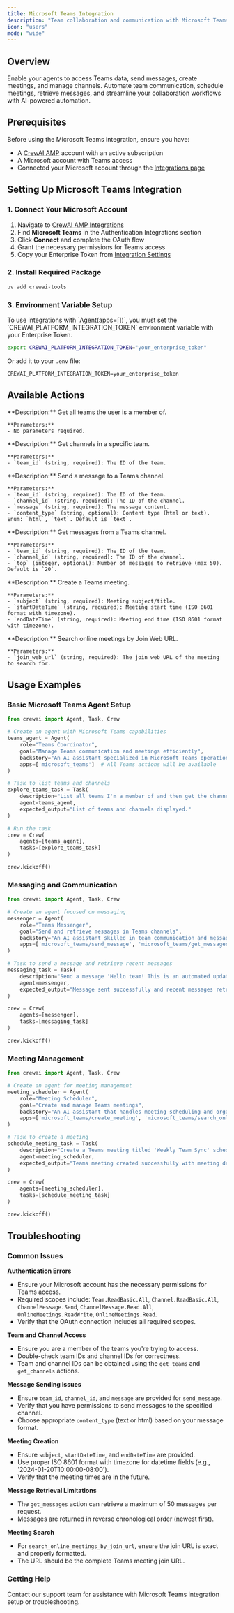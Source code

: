 ```yaml
---
title: Microsoft Teams Integration
description: "Team collaboration and communication with Microsoft Teams integration for CrewAI."
icon: "users"
mode: "wide"
---
```


## Overview

Enable your agents to access Teams data, send messages, create meetings, and manage channels. Automate team communication, schedule meetings, retrieve messages, and streamline your collaboration workflows with AI-powered automation.

## Prerequisites

Before using the Microsoft Teams integration, ensure you have:

- A [CrewAI AMP](https://app.crewai.com) account with an active subscription
- A Microsoft account with Teams access
- Connected your Microsoft account through the [Integrations page](https://app.crewai.com/crewai_plus/connectors)

## Setting Up Microsoft Teams Integration

### 1. Connect Your Microsoft Account

1. Navigate to [CrewAI AMP Integrations](https://app.crewai.com/crewai_plus/connectors)
2. Find **Microsoft Teams** in the Authentication Integrations section
3. Click **Connect** and complete the OAuth flow
4. Grant the necessary permissions for Teams access
5. Copy your Enterprise Token from [Integration Settings](https://app.crewai.com/crewai_plus/settings/integrations)

### 2. Install Required Package

```bash
uv add crewai-tools
```

### 3. Environment Variable Setup

<Note>
  To use integrations with `Agent(apps=[])`, you must set the `CREWAI_PLATFORM_INTEGRATION_TOKEN` environment variable with your Enterprise Token.
</Note>

```bash
export CREWAI_PLATFORM_INTEGRATION_TOKEN="your_enterprise_token"
```

Or add it to your `.env` file:

```
CREWAI_PLATFORM_INTEGRATION_TOKEN=your_enterprise_token
```

## Available Actions

<AccordionGroup>
  <Accordion title="microsoft_teams/get_teams">
    **Description:** Get all teams the user is a member of.

    **Parameters:**
    - No parameters required.
  </Accordion>

  <Accordion title="microsoft_teams/get_channels">
    **Description:** Get channels in a specific team.

    **Parameters:**
    - `team_id` (string, required): The ID of the team.
  </Accordion>

  <Accordion title="microsoft_teams/send_message">
    **Description:** Send a message to a Teams channel.

    **Parameters:**
    - `team_id` (string, required): The ID of the team.
    - `channel_id` (string, required): The ID of the channel.
    - `message` (string, required): The message content.
    - `content_type` (string, optional): Content type (html or text). Enum: `html`, `text`. Default is `text`.
  </Accordion>

  <Accordion title="microsoft_teams/get_messages">
    **Description:** Get messages from a Teams channel.

    **Parameters:**
    - `team_id` (string, required): The ID of the team.
    - `channel_id` (string, required): The ID of the channel.
    - `top` (integer, optional): Number of messages to retrieve (max 50). Default is `20`.
  </Accordion>

  <Accordion title="microsoft_teams/create_meeting">
    **Description:** Create a Teams meeting.

    **Parameters:**
    - `subject` (string, required): Meeting subject/title.
    - `startDateTime` (string, required): Meeting start time (ISO 8601 format with timezone).
    - `endDateTime` (string, required): Meeting end time (ISO 8601 format with timezone).
  </Accordion>

  <Accordion title="microsoft_teams/search_online_meetings_by_join_url">
    **Description:** Search online meetings by Join Web URL.

    **Parameters:**
    - `join_web_url` (string, required): The join web URL of the meeting to search for.
  </Accordion>
</AccordionGroup>

## Usage Examples

### Basic Microsoft Teams Agent Setup

```python
from crewai import Agent, Task, Crew

# Create an agent with Microsoft Teams capabilities
teams_agent = Agent(
    role="Teams Coordinator",
    goal="Manage Teams communication and meetings efficiently",
    backstory="An AI assistant specialized in Microsoft Teams operations and team collaboration.",
    apps=['microsoft_teams']  # All Teams actions will be available
)

# Task to list teams and channels
explore_teams_task = Task(
    description="List all teams I'm a member of and then get the channels for the first team.",
    agent=teams_agent,
    expected_output="List of teams and channels displayed."
)

# Run the task
crew = Crew(
    agents=[teams_agent],
    tasks=[explore_teams_task]
)

crew.kickoff()
```

### Messaging and Communication

```python
from crewai import Agent, Task, Crew

# Create an agent focused on messaging
messenger = Agent(
    role="Teams Messenger",
    goal="Send and retrieve messages in Teams channels",
    backstory="An AI assistant skilled in team communication and message management.",
    apps=['microsoft_teams/send_message', 'microsoft_teams/get_messages']
)

# Task to send a message and retrieve recent messages
messaging_task = Task(
    description="Send a message 'Hello team! This is an automated update from our AI assistant.' to the General channel of team 'your_team_id', then retrieve the last 10 messages from that channel.",
    agent=messenger,
    expected_output="Message sent successfully and recent messages retrieved."
)

crew = Crew(
    agents=[messenger],
    tasks=[messaging_task]
)

crew.kickoff()
```

### Meeting Management

```python
from crewai import Agent, Task, Crew

# Create an agent for meeting management
meeting_scheduler = Agent(
    role="Meeting Scheduler",
    goal="Create and manage Teams meetings",
    backstory="An AI assistant that handles meeting scheduling and organization.",
    apps=['microsoft_teams/create_meeting', 'microsoft_teams/search_online_meetings_by_join_url']
)

# Task to create a meeting
schedule_meeting_task = Task(
    description="Create a Teams meeting titled 'Weekly Team Sync' scheduled for tomorrow at 10:00 AM lasting for 1 hour (use proper ISO 8601 format with timezone).",
    agent=meeting_scheduler,
    expected_output="Teams meeting created successfully with meeting details."
)

crew = Crew(
    agents=[meeting_scheduler],
    tasks=[schedule_meeting_task]
)

crew.kickoff()
```

## Troubleshooting

### Common Issues

**Authentication Errors**
- Ensure your Microsoft account has the necessary permissions for Teams access.
- Required scopes include: `Team.ReadBasic.All`, `Channel.ReadBasic.All`, `ChannelMessage.Send`, `ChannelMessage.Read.All`, `OnlineMeetings.ReadWrite`, `OnlineMeetings.Read`.
- Verify that the OAuth connection includes all required scopes.

**Team and Channel Access**
- Ensure you are a member of the teams you're trying to access.
- Double-check team IDs and channel IDs for correctness.
- Team and channel IDs can be obtained using the `get_teams` and `get_channels` actions.

**Message Sending Issues**
- Ensure `team_id`, `channel_id`, and `message` are provided for `send_message`.
- Verify that you have permissions to send messages to the specified channel.
- Choose appropriate `content_type` (text or html) based on your message format.

**Meeting Creation**
- Ensure `subject`, `startDateTime`, and `endDateTime` are provided.
- Use proper ISO 8601 format with timezone for datetime fields (e.g., '2024-01-20T10:00:00-08:00').
- Verify that the meeting times are in the future.

**Message Retrieval Limitations**
- The `get_messages` action can retrieve a maximum of 50 messages per request.
- Messages are returned in reverse chronological order (newest first).

**Meeting Search**
- For `search_online_meetings_by_join_url`, ensure the join URL is exact and properly formatted.
- The URL should be the complete Teams meeting join URL.

### Getting Help

<Card title="Need Help?" icon="headset" href="mailto:support@crewai.com">
  Contact our support team for assistance with Microsoft Teams integration setup or troubleshooting.
</Card>
